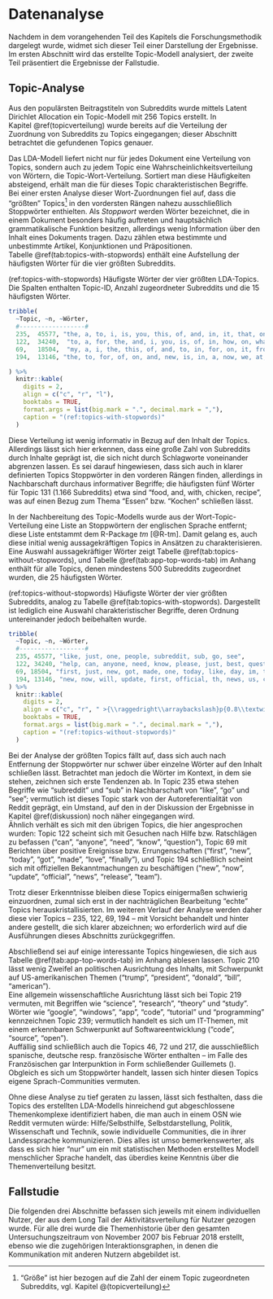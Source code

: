 \clearpage

# Datenanalyse {#datenanalyse}

Nachdem in dem vorangehenden Teil des Kapitels die Forschungsmethodik dargelegt wurde, widmet sich dieser Teil einer Darstellung der Ergebnisse.
Im ersten Abschnitt wird das erstellte Topic-Modell analysiert, der zweite Teil präsentiert die Ergebnisse der Fallstudie.

## Topic-Analyse

Aus den populärsten Beitragstiteln von Subreddits wurde mittels Latent Dirichlet Allocation ein Topic-Modell  mit 256 Topics erstellt.
In Kapitel\ \@ref(topicverteilung) wurde bereits auf die Verteilung der Zuordnung von Subreddits zu Topics eingegangen; dieser Abschnitt betrachtet die gefundenen Topics genauer.

Das LDA-Modell liefert nicht nur für jedes Dokument eine Verteilung von Topics, sondern auch zu jedem Topic eine Wahrscheinlichkeitsverteilung von Wörtern, die Topic-Wort-Verteilung.
Sortiert man diese Häufigkeiten absteigend, erhält man die für dieses Topic charakteristischen Begriffe.  
Bei einer ersten Analyse dieser Wort-Zuordnungen fiel auf, dass die "größten" Topics^["Größe" ist hier bezogen auf die Zahl der einem Topic zugeordneten Subreddits, vgl. Kapitel\ \@(topicverteilung)] in den vordersten Rängen nahezu ausschließlich Stoppwörter enthielten.
Als *Stoppwort* werden Wörter bezeichnet, die in einem Dokument besonders häufig auftreten und hauptsächlich grammatikalische Funktion besitzen, allerdings wenig Information über den Inhalt eines Dokuments tragen.
Dazu zählen etwa bestimmte und unbestimmte Artikel, Konjunktionen und Präpositionen.  
Tabelle \@ref(tab:topics-with-stopwords) enthält eine Aufstellung der häufigsten Wörter für die vier größten Subreddits.

(ref:topics-with-stopwords) Häufigste Wörter der vier größten LDA-Topics. Die Spalten enthalten Topic-ID, Anzahl zugeordneter Subreddits und die 15 häufigsten Wörter.
```r
tribble(
  ~Topic, ~n, ~Wörter,
  #------------------#
  235,	45577, "the, a, to, i, is, you, this, of, and, in, it, that, on, for, when",
  122,	34240,	"to, a, for, the, and, i, you, is, of, in, how, on, what, with, this",
  69,	18504,	"my, a, i, the, this, of, and, to, in, for, on, it, from, is, with",
  194,	13146, "the, to, for, of, on, and, new, is, in, a, now, we, at, with, this"

) %>% 
  knitr::kable(
    digits = 2,
    align = c("c", "r", "l"),
    booktabs = TRUE,
    format.args = list(big.mark = ".", decimal.mark = ","),
    caption = "(ref:topics-with-stopwords)"
  )
```

Diese Verteilung ist wenig informativ in Bezug auf den Inhalt der Topics.
Allerdings lässt sich hier erkennen, dass eine große Zahl von Subreddits durch Inhalte geprägt ist, die sich nicht durch Schlagworte voneinander abgrenzen lassen.
Es sei darauf hingewiesen, dass sich auch in klarer definierten Topics Stoppwörter in den vorderen Rängen finden, allerdings in Nachbarschaft durchaus informativer Begriffe; die häufigsten fünf Wörter für Topic 131 (1.166 Subreddits) etwa sind "food, and, with, chicken, recipe", was auf einen Bezug zum Thema "Essen" bzw. "Kochen" schließen lässt.

In der Nachbereitung des Topic-Modells wurde aus der Wort-Topic-Verteilung eine Liste an Stoppwörtern der englischen Sprache entfernt; diese Liste entstammt dem R-Package *tm*\ [@R-tm].
Damit gelang es, auch diese initial wenig aussagekräftigen Topics in Ansätzen zu charakterisieren.
Eine Auswahl aussagekräftiger Wörter zeigt Tabelle \@ref(tab:topics-without-stopwords), und Tabelle \@ref(tab:app-top-words-tab) im Anhang enthält für alle Topics, denen mindestens 500 Subreddits zugeordnet wurden, die 25 häufigsten Wörter.

(ref:topics-without-stopwords) Häufigste Wörter der vier größten Subreddits, analog zu Tabelle \@ref(tab:topics-with-stopwords). Dargestellt ist lediglich eine Auswahl charakteristischer Begriffe, deren Ordnung untereinander jedoch beibehalten wurde.
```r
tribble(
  ~Topic, ~n, ~Wörter,
  #------------------#
  235, 45577, "like, just, one, people, subreddit, sub, go, see",
  122, 34240, "help, can, anyone, need, know, please, just, best, question, people",
  69, 18504, "first, just, new, got, made, one, today, like, day, im, time, love, found, happy, finally, good",
  194, 13146, "new, now, will, update, first, official, th, news, us, coming, next, live, video, available, today, time, release, team"
) %>% 
  knitr::kable(
    digits = 2,
    align = c("c", "r", " >{\\raggedright\\arraybackslash}p{0.8\\textwidth}" ),
    booktabs = TRUE,
    format.args = list(big.mark = ".", decimal.mark = ","),
    caption = "(ref:topics-without-stopwords)"
  )
```

Bei der Analyse der größten Topics fällt auf, dass sich auch nach Entfernung der Stoppwörter nur schwer über einzelne Wörter auf den Inhalt schließen lässt.
Betrachtet man jedoch die Wörter im Kontext, in dem sie stehen, zeichnen sich erste Tendenzen ab.
In Topic 235 etwa stehen Begriffe wie "subreddit" und "sub" in Nachbarschaft von "like", "go" und "see"; vermutlich ist dieses Topic stark von der Autoreferentialität von Reddit geprägt, ein Umstand, auf den in der Diskussion der Ergebnisse in Kapitel\ \@ref(diskussion) noch näher eingegangen wird.  
Ähnlich verhält es sich mit den übrigen Topics, die hier angesprochen wurden: Topic 122 scheint sich mit Gesuchen nach Hilfe bzw. Ratschlägen zu befassen ("can", "anyone", "need", "know", "question"), Topic 69 mit Berichten über positive Ereignisse bzw. Errungenschaften ("first", "new", "today", "got", "made", "love", "finally"), und Topic 194 schließlich scheint sich mit offiziellen Bekanntmachungen zu beschäftigen ("new", "now", "update", "official", "news", "release", "team").

Trotz dieser Erkenntnisse bleiben diese Topics einigermaßen schwierig einzuordnen, zumal sich erst in der nachträglichen Bearbeitung "echte" Topics herauskristallisierten.
Im weiteren Verlauf der Analyse werden daher diese vier Topics -- 235, 122, 69, 194 -- mit Vorsicht behandelt und hinter andere gestellt, die sich klarer abzeichnen; wo erforderlich wird auf die Ausführungen dieses Abschnitts zurückgegriffen.

Abschließend sei auf einige interessante Topics hingewiesen, die sich aus Tabelle \@ref(tab:app-top-words-tab) im Anhang ablesen lassen.
Topic 210 lässt wenig Zweifel an politischen Ausrichtung des Inhalts, mit Schwerpunkt auf US-amerikanischen Themen ("trump", "president", "donald", "bill", "american").  
Eine allgemein wissenschaftliche Ausrichtung lässt sich bei Topic 219 vermuten, mit Begriffen wie "science", "research", "theory" und "study".  
Wörter wie "google", "windows", "app", "code", "tutorial" und "programming" kennzeichnen Topic 239; vermutlich handelt es sich um IT-Themen, mit einem erkennbaren Schwerpunkt auf Softwareentwicklung ("code", "source", "open").  
Auffällig sind schließlich auch die Topics 46, 72 und 217, die ausschließlich spanische, deutsche resp. französische Wörter enthalten -- im Falle des Französischen gar Interpunktion in Form schließender Guillemets (\guillemotleft).
Obgleich es sich um Stoppwörter handelt, lassen sich hinter diesen Topics eigene Sprach-Communities vermuten.

Ohne diese Analyse zu tief geraten zu lassen, lässt sich festhalten, dass die Topics des erstellten LDA-Modells hinreichend gut abgeschlossene Themenkomplexe identifiziert haben, die man auch in einem OSN wie Reddit vermuten würde: Hilfe/Selbsthilfe, Selbstdarstellung, Politik, Wissenschaft und Technik, sowie individuelle Communities, die in ihrer Landessprache kommunizieren.
Dies alles ist umso bemerkenswerter, als dass es sich hier "nur" um ein mit statistischen Methoden erstelltes Modell menschlicher Sprache handelt, das überdies keine Kenntnis über die Themenverteilung besitzt.

## Fallstudie

Die folgenden drei Abschnitte befassen sich jeweils mit einem individuellen Nutzer, der aus dem Long Tail der Aktivitätsverteilung für Nutzer gezogen wurde.
Für alle drei wurde die Themenhistorie über den gesamten Untersuchungszeitraum von November 2007 bis Februar 2018 erstellt, ebenso wie die zugehörigen Interaktionsgraphen, in denen die Kommunikation mit anderen Nutzern abgebildet ist.

